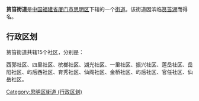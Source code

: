 {{中国乡级行政区
|景观照片文件名 = Jinbang Road Market in Siming District.jpg
|景观照片描述 = 筼筜街道内的金榜路
|汉语拼音 = 
|其他语言 = 
|其他语言名称 = 
|旧称 = 
|地名出处 = 
|位置图文件名 = 
|位置图描述 = 
|自定义图片= 
|建置时间 = 
|政府驻地 = 
|毗邻 = 
|总面积 = 
|总人口 = 
|总人口年份 = 
|户籍人口 = 
|户籍人口年份 = 
|常住人口 = 
|常住人口年份 = 
|人口密度 = 
|GDP = 
|GDP年份 = 
|邮政编码 = 
|电话区号 = 592
|官方网站 = 
|网站名称 = 
|35/02/03/009/000}}
'''筼筜街道'''是[[中华人民共和国|中国]][[福建省|福建省]][[厦门市|厦门市]][[思明区|思明区]]下辖的一个[[街道|街道]]。该街道因滨临[[筼筜湖|筼筜湖]]而得名。

== 行政区划 ==

筼筜街道共辖15个社区，分别是：

西郭社区、四里社区、槟榔社区、湖光社区、一里社区、振兴社区、莲岳社区、岳阳社区、屿后西社区、育秀社区、仙阁社区、金桥社区、屿后社区、官任社区、仙岳社区。

{{思明区行政区划}}
{{福建小作品}}
[[Category:思明区街道_(行政区划)|Category:思明区街道 (行政区划)]]